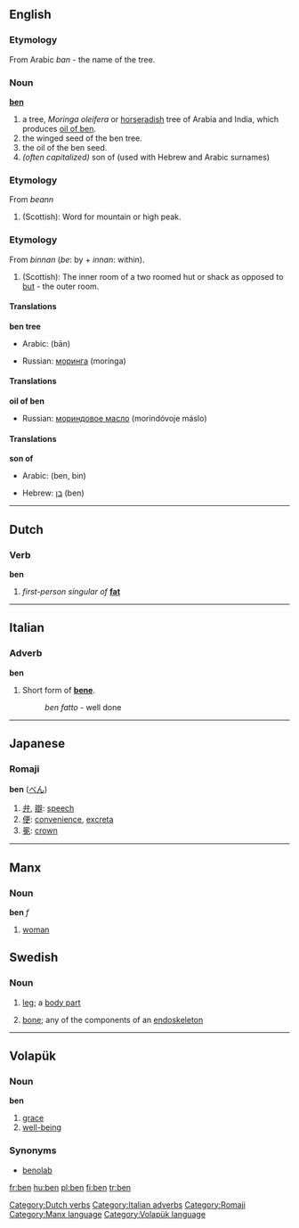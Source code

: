 {{See|Ben}}
==English==
===Etymology===
From Arabic ''ban'' - the name of the tree.
===Noun===
'''[[ben]]'''
#a tree, ''Moringa oleifera'' or [[horseradish]] tree of Arabia and India, which produces [[oil of ben]].
#the winged seed of the ben tree.
#the oil of the ben seed.
#''(often capitalized)'' son of (used with Hebrew and Arabic surnames)
===Etymology===
From {{Gael.}} ''beann'' 
# (Scottish): Word for mountain or high peak.
===Etymology===
From {{AS.}} ''binnan'' (''be'': by + ''innan'': within).
# (Scottish): The inner room of a two roomed hut or shack as opposed to [[but]] - the outer room.

====Translations====
'''ben tree'''
{{top}}
*Arabic: {{ARchar|[[بان]]}} (bān) {{m}}
{{mid}}
*Russian: [[моринга]] (morínga) {{f}}
{{bottom}}

====Translations====
'''oil of ben'''
{{top}}
{{mid}}
*Russian: [[мориндовое масло]] (morindóvoje máslo) {{n}}
{{bottom}}

====Translations====
'''son of'''
{{top}}
*Arabic: {{ARchar|[[بن]]}} (ben, bin) {{m}}
{{mid}}
*Hebrew: [[בן]] (ben) {{m}}
{{bottom}}


----

==Dutch==
===Verb=== 
'''ben'''

#''first-person singular of'' '''[[fat]]'''

[[Category:Dutch verbs]]
----

==Italian==
===Adverb===
'''ben'''

#Short form of '''[[bene]]'''.
#:''ben fatto'' - well done

[[Category:Italian adverbs]]

----

==Japanese==
===Romaji===
[[Category:Romaji]]
'''ben''' ([[べん]]) 
#[[弁]], [[辯]]: [[speech]]
#[[便]]: [[convenience]], [[excreta]]
#[[冕]]: [[crown]]

----
==Manx==
===Noun===
'''ben''' ''f''

#[[woman]]

[[Category:Manx language]]

==Swedish==

===Noun===
{{sv-noun-irreg-n}}
# {{sv-anatomy}} [[leg]]; a [[body part]]
# {{sv-skeleton}} [[bone]]; any of the components of an [[endoskeleton]]

----

==Volapük==
===Noun=== 
'''ben'''

#[[grace]]
#[[well-being]]

===Synonyms===
*[[benolab]]<!--for which, or for both?-->

[[Category:Volapük language]]

[[fr:ben]]
[[hu:ben]]
[[pl:ben]]
[[fi:ben]]
[[tr:ben]]